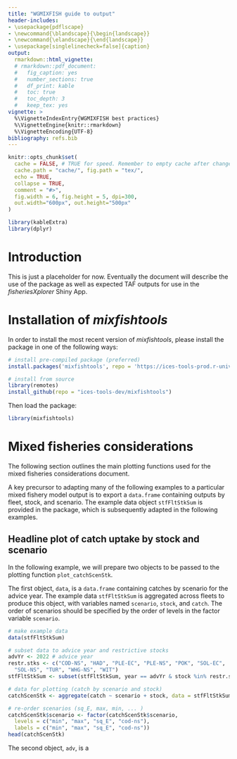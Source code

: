 ```yaml
---
title: "WGMIXFISH guide to output"
header-includes:
- \usepackage{pdflscape}
- \newcommand{\blandscape}{\begin{landscape}}
- \newcommand{\elandscape}{\end{landscape}}
- \usepackage[singlelinecheck=false]{caption}
output:
  rmarkdown::html_vignette:
  # rmarkdown::pdf_document:
  #   fig_caption: yes
  #   number_sections: true
  #   df_print: kable
  #   toc: true
  #   toc_depth: 3
  #   keep_tex: yes
vignette: >
  %\VignetteIndexEntry{WGMIXFISH best practices}
  %\VignetteEngine{knitr::rmarkdown}
  %\VignetteEncoding{UTF-8}
bibliography: refs.bib
---
```


```r
knitr::opts_chunk$set(
  cache = FALSE, # TRUE for speed. Remember to empty cache after changes to cached R code sections
  cache.path = "cache/", fig.path = "tex/",
  echo = TRUE, 
  collapse = TRUE,
  comment = "#>",
  fig.width = 6, fig.height = 5, dpi=300, 
  out.width="600px", out.height="500px"
)

library(kableExtra)
library(dplyr)
```

# Introduction

This is just a placeholder for now. Eventually the document will describe the use of the package as well as expected TAF outputs for use in the *fisheriesXplorer* Shiny App.

# Installation of *mixfishtools*

In order to install the most recent version of *mixfishtools*, please install the package in one of the following ways:

```r
# install pre-compiled package (preferred)
install.packages('mixfishtools', repo = 'https://ices-tools-prod.r-universe.dev')

# install from source
library(remotes)
install_github(repo = "ices-tools-dev/mixfishtools")
```

Then load the package:

```r
library(mixfishtools)
```

# Mixed fisheries considerations

The following section outlines the main plotting functions used for the mixed fisheries considerations document.

A key precursor to adapting many of the following examples to a particular mixed fishery model output is to export a `data.frame` containing outputs by fleet, stock, and scenario. The example data object `stfFltStkSum` is provided in the package, which is subsequently adapted in the following examples.

## Headline plot of catch uptake by stock and scenario

In the following example, we will prepare two objects to be passed to the plotting function `plot_catchScenStk`. 

The first object, `data`, is a `data.frame` containing catches by scenario for the advice year. The example data `stfFltStkSum` is aggregated across fleets to produce this object, with variables named `scenario`, `stock`, and `catch`. The order of scenarios should be specified by the order of levels in the factor variable `scenario`. 


```r
# make example data
data(stfFltStkSum)

# subset data to advice year and restrictive stocks
advYr <- 2022 # advice year
restr.stks <- c("COD-NS", "HAD", "PLE-EC", "PLE-NS", "POK", "SOL-EC",
  "SOL-NS", "TUR", "WHG-NS", "WIT")
stfFltStkSum <- subset(stfFltStkSum, year == advYr & stock %in% restr.stks)

# data for plotting (catch by scenario and stock)
catchScenStk <- aggregate(catch ~ scenario + stock, data = stfFltStkSum, FUN = sum)

# re-order scenarios (sq_E, max, min, ... )
catchScenStk$scenario <- factor(catchScenStk$scenario,
  levels = c("min", "max", "sq_E", "cod-ns"),
  labels = c("min", "max", "sq_E", "cod-ns"))
head(catchScenStk)

```
The second object, `adv`, is a 



